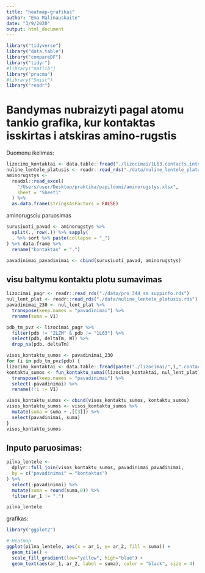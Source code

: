 ```yaml
---
title: "heatmap-grafikas"
author: "Ema Malinauskaite"
date: "3/9/2020"
output: html_document
---
```


```r
library("tidyverse")
library("data.table")
library("compareDF")
library("tidyr")
#library("matlib")
library("pracma")
#library("Smisc")
library("readr")
```

# Bandymas nubraizyti pagal atomu tankio grafika, kur kontaktas isskirtas i atskiras amino-rugstis

Duomenu ikelimas:
```r
lizocimo_kontaktai <- data.table::fread("./lizocimai/1L63.contacts.interresidue.table")
nuline_lentele_platusis <- readr::read_rds("./data/nuline_lentele_platusis.rds")
aminorugstys <-
  readxl::read_excel(
    "/Users/user/Desktop/praktika/papildomi/aminorugstys.xlsx",
    sheet = "Sheet1"
  ) %>%
  as.data.frame(stringsAsFactors = FALSE)
```

aminorugsciu paruosimas
```r
surusiuoti_pavad <- aminorugstys %>% 
  split(., row(.)) %>% sapply(
  . %>% sort %>% paste(collapse = "_")
) %>% data.frame %>% 
  rename("kontaktas" = ".")

pavadinimai_pavadinimai <- cbind(surusiuoti_pavad, aminorugstys) 
```

## visu baltymu kontaktu plotu sumavimas
```r
lizocimai_pagr <- readr::read_rds("./data/pro_344_sm_suppinfo.rds")
nul_lent_plat <- readr::read_rds("./data/nuline_lentele_platusis.rds")
pavadinimai_230 <- nul_lent_plat %>% 
  transpose(keep.names = "pavadinimai") %>% 
  rename(suma = V1)

pdb_tm_pvz <- lizocimai_pagr %>% 
  filter(pdb != "2LZM" & pdb != "1L63") %>% 
  select(pdb, deltaTm, WT) %>% 
  drop_na(pdb, deltaTm)
```

```r
visos_kontaktu_sumos <- pavadinimai_230
for (i in pdb_tm_pvz$pdb) {
lizocimo_kontaktai <- data.table::fread(paste("./lizocimai/",i,".contacts.interresidue.table", sep = ""))
kontaktu_sumos <- fun_kontaktu_sumai(lizocimo_kontaktai, nul_lent_plat) %>% 
  transpose(keep.names = "pavadinimai") %>% 
  select(-pavadinimai) %>% 
  rename(!!i := V1)

visos_kontaktu_sumos <- cbind(visos_kontaktu_sumos, kontaktu_sumos)
visos_kontaktu_sumos <- visos_kontaktu_sumos %>% 
  mutate(suma = suma + .[[3]]) %>% 
  select(pavadinimai, suma)
}
visos_kontaktu_sumos
```

## Inputo paruosimas:
```r
pilna_lentele <- 
  dplyr::full_join(visos_kontaktu_sumos, pavadinimai_pavadinimai,
  by = c("pavadinimai" = "kontaktas") 
) %>% 
  select(-pavadinimai) %>% 
  mutate(suma = round(suma,0)) %>% 
  filter(ar_1 != ".") 

pilna_lentele
```

grafikas:

```r
library("ggplot2")

# Heatmap 
ggplot(pilna_lentele, aes(x = ar_1, y= ar_2, fill = suma)) + 
  geom_tile() +
  scale_fill_gradient(low="yellow", high="blue") +
  geom_text(aes(ar_1, ar_2, label = suma), color = "black", size = 4) 
```
